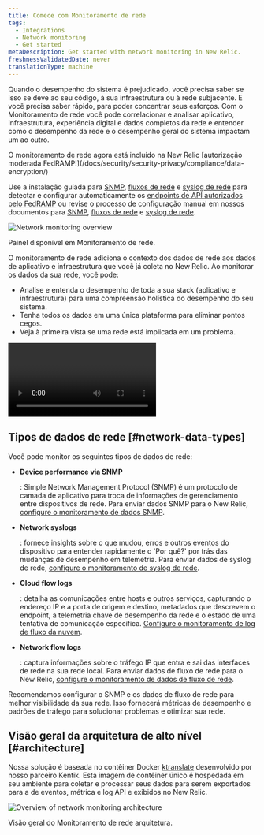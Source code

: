 ```yaml
---
title: Comece com Monitoramento de rede
tags:
  - Integrations
  - Network monitoring
  - Get started
metaDescription: Get started with network monitoring in New Relic.
freshnessValidatedDate: never
translationType: machine
---
```




Quando o desempenho do sistema é prejudicado, você precisa saber se isso se deve ao seu código, à sua infraestrutura ou à rede subjacente. E você precisa saber rápido, para poder concentrar seus esforços. Com o Monitoramento de rede você pode correlacionar e analisar aplicativo, infraestrutura, experiência digital e dados completos da rede e entender como o desempenho da rede e o desempenho geral do sistema impactam um ao outro.

<Callout variant="tip">
  O monitoramento de rede agora está incluído na New Relic [autorização moderada FedRAMP!](/docs/security/security-privacy/compliance/data-encryption/)

  Use a instalação guiada para [SNMP](/docs/network-performance-monitoring/setup-performance-monitoring/snmp-performance-monitoring/#setup-snmp-monitoring), [fluxos de rede](/docs/network-performance-monitoring/setup-performance-monitoring/network-flow-monitoring/#setup-network-flow-monitoring) e [syslog de rede](/docs/network-performance-monitoring/setup-performance-monitoring/network-syslog-monitoring/#setup-network-syslog-monitoring) para detectar e configurar automaticamente os [endpoints de API autorizados pelo FedRAMP](/docs/security/security-privacy/compliance/fedramp-compliant-endpoints/#data-ingest-apis) ou revise o processo de configuração manual em nossos documentos para [SNMP](/docs/network-performance-monitoring/setup-performance-monitoring/snmp-performance-monitoring/#manual-setup), [fluxos de rede](/docs/network-performance-monitoring/setup-performance-monitoring/network-flow-monitoring/#manual-setup) e [syslog de rede](/docs/network-performance-monitoring/setup-performance-monitoring/network-syslog-monitoring/#manual-setup).
</Callout>

<img
  title="Network monitoring overview"
  alt="Network monitoring overview"
  src={networkDevicePerformance}
/>

<figcaption>
  Painel disponível em Monitoramento de rede.
</figcaption>

O monitoramento de rede adiciona o contexto dos dados de rede aos dados de aplicativo e infraestrutura que você já coleta no New Relic. Ao monitorar os dados da sua rede, você pode:

* Analise e entenda o desempenho de toda a sua stack (aplicativo e infraestrutura) para uma compreensão holística do desempenho do seu sistema.
* Tenha todos os dados em uma única plataforma para eliminar pontos cegos.
* Veja à primeira vista se uma rede está implicada em um problema.

<Video
  id="2GH8YrEv9YA"
  type="youtube"
/>

## Tipos de dados de rede [#network-data-types]

Você pode monitor os seguintes tipos de dados de rede:

* <DNT>**Device performance via SNMP**</DNT>

  : Simple Network Management Protocol (SNMP) é um protocolo de camada de aplicativo para troca de informações de gerenciamento entre dispositivos de rede. Para enviar dados SNMP para o New Relic, [configure o monitoramento de dados SNMP](/docs/network-performance-monitoring/setup-performance-monitoring/snmp-performance-monitoring).

* <DNT>**Network syslogs**</DNT>

  : fornece insights sobre o que mudou, erros e outros eventos do dispositivo para entender rapidamente o 'Por quê?' por trás das mudanças de desempenho em telemetria. Para enviar dados de syslog de rede, [configure o monitoramento de syslog de rede](/docs/network-performance-monitoring/setup-performance-monitoring/network-syslog-monitoring).

* <DNT>**Cloud flow logs**</DNT>

  : detalha as comunicações entre hosts e outros serviços, capturando o endereço IP e a porta de origem e destino, metadados que descrevem o endpoint, a telemetria chave de desempenho da rede e o estado de uma tentativa de comunicação específica. [Configure o monitoramento de log de fluxo da nuvem](/docs/network-performance-monitoring/setup-performance-monitoring/aws-vpc-flow-monitoring).

* <DNT>**Network flow logs**</DNT>

  : captura informações sobre o tráfego IP que entra e sai das interfaces de rede na sua rede local. Para enviar dados de fluxo de rede para o New Relic, [configure o monitoramento de dados de fluxo de rede](/docs/network-performance-monitoring/setup-performance-monitoring/network-flow-monitoring).

<Callout variant="important">
  Recomendamos configurar o SNMP e os dados de fluxo de rede para melhor visibilidade da sua rede. Isso fornecerá métricas de desempenho e padrões de tráfego para solucionar problemas e otimizar sua rede.
</Callout>

## Visão geral da arquitetura de alto nível [#architecture]

Nossa solução é baseada no contêiner Docker [ktranslate](https://github.com/kentik/ktranslate) desenvolvido por nosso parceiro Kentik. Esta imagem de contêiner único é hospedada em seu ambiente para coletar e processar seus dados para serem exportados para a de eventos, métrica e log API e exibidos no New Relic.

<img
  title="Overview of network monitoring architecture"
  alt="Overview of network monitoring architecture"
  src={networkNpmArchitecture}
/>

<figcaption>
  Visão geral do Monitoramento de rede arquitetura.
</figcaption>